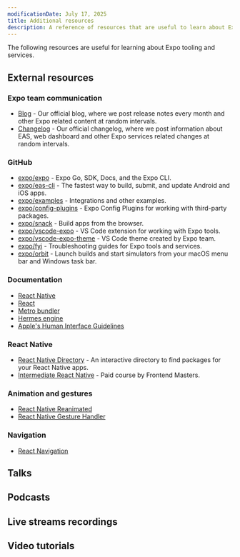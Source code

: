 ```yaml
---
modificationDate: July 17, 2025
title: Additional resources
description: A reference of resources that are useful to learn about Expo tooling and services.
---
```



The following resources are useful for learning about Expo tooling and services.

## External resources

### Expo team communication

- [Blog](https://expo.dev/blog) - Our official blog, where we post release notes every month and other Expo related content at random intervals.
- [Changelog](https://expo.dev/changelog) - Our official changelog, where we post information about EAS, web dashboard and other Expo services related changes at random intervals.

### GitHub

- [expo/expo](https://github.com/expo/expo) - Expo Go, SDK, Docs, and the Expo CLI.
- [expo/eas-cli](https://github.com/expo/eas-cli) - The fastest way to build, submit, and update Android and iOS apps.
- [expo/examples](https://github.com/expo/examples) - Integrations and other examples.
- [expo/config-plugins](https://github.com/expo/config-plugins) - Expo Config Plugins for working with third-party packages.
- [expo/snack](https://github.com/expo/snack) - Build apps from the browser.
- [expo/vscode-expo](https://github.com/expo/vscode-expo) - VS Code extension for working with Expo tools.
- [expo/vscode-expo-theme](https://github.com/expo/vscode-expo-theme) - VS Code theme created by Expo team.
- [expo/fyi](https://github.com/expo/fyi) - Troubleshooting guides for Expo tools and services.
- [expo/orbit](https://github.com/expo/orbit) - Launch builds and start simulators from your macOS menu bar and Windows task bar.

### Documentation

- [React Native](https://reactnative.dev/docs/getting-started)
- [React](https://react.dev/learn)
- [Metro bundler](https://metrobundler.dev/)
- [Hermes engine](https://hermesengine.dev/)
- [Apple's Human Interface Guidelines](https://developer.apple.com/design/human-interface-guidelines/guidelines/overview/)

### React Native

- [React Native Directory](https://reactnative.directory/) - An interactive directory to find packages for your React Native apps.
- [Intermediate React Native](https://frontendmasters.com/courses/intermediate-react-native/) - Paid course by Frontend Masters.

### Animation and gestures

- [React Native Reanimated](/versions/latest/sdk/reanimated/)
- [React Native Gesture Handler](/versions/latest/sdk/gesture-handler/)

### Navigation

- [React Navigation](https://reactnavigation.org/)

## Talks

<CollapsibleTalksGridWrapper items={TALKS} />

## Podcasts

<CollapsibleTalksGridWrapper items={PODCASTS} />

## Live streams recordings

<CollapsibleTalksGridWrapper items={LIVE_STREAMS} />

## Video tutorials

<CollapsibleTalksGridWrapper items={YOUTUBE_VIDEOS} />
